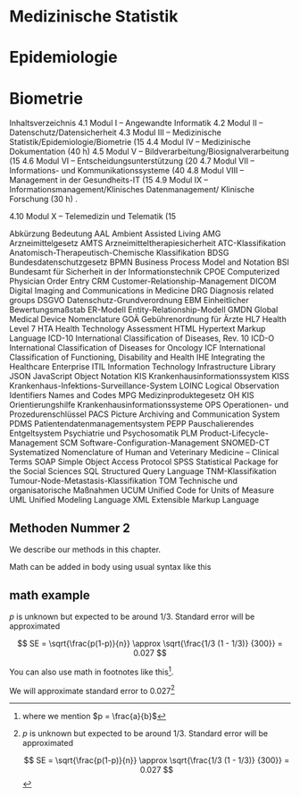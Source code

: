 # Medizinische Statistik
# Epidemiologie
# Biometrie

Inhaltsverzeichnis
4.1 Modul I – Angewandte Informatik
4.2 Modul II – Datenschutz/Datensicherheit 
4.3 Modul III – Medizinische Statistik/Epidemiologie/Biometrie (15 
4.4 Modul IV – Medizinische Dokumentation (40 h) 
4.5 Modul V – Bildverarbeitung/Biosignalverarbeitung (15 
4.6 Modul VI – Entscheidungsunterstützung (20 
4.7 Modul VII – Informations- und Kommunikationssysteme (40 
4.8 Modul VIII – Management in der Gesundheits-IT (15 
4.9 Modul IX – Informationsmanagement/Klinisches Datenmanagement/ Klinische Forschung (30 h) .

4.10 Modul X – Telemedizin und Telematik (15 


Abkürzung Bedeutung
AAL Ambient Assisted Living
AMG Arzneimittelgesetz
AMTS Arzneimitteltherapiesicherheit
ATC-Klassifikation Anatomisch-Therapeutisch-Chemische Klassifikation
BDSG Bundesdatenschutzgesetz
BPMN Business Process Model and Notation
BSI Bundesamt für Sicherheit in der Informationstechnik
CPOE Computerized Physician Order Entry
CRM Customer-Relationship-Management
DICOM Digital Imaging and Communications in Medicine
DRG Diagnosis related groups
DSGVO Datenschutz-Grundverordnung
EBM Einheitlicher Bewertungsmaßstab
ER-Modell Entity-Relationship-Modell
GMDN Global Medical Device Nomenclature
GOÄ Gebührenordnung für Ärzte
HL7 Health Level 7
HTA Health Technology Assessment
HTML Hypertext Markup Language
ICD-10 International Classification of Diseases, Rev. 10
ICD-O International Classification of Diseases for Oncology
ICF International Classification of Functioning, Disability and Health
IHE Integrating the Healthcare Enterprise
ITIL Information Technology Infrastructure Library
JSON JavaScript Object Notation
KIS Krankenhausinformationssystem
KISS Krankenhaus-Infektions-Surveillance-System
LOINC Logical Observation Identifiers Names and Codes
MPG Medizinproduktegesetz
OH KIS Orientierungshilfe Krankenhausinformationssysteme
OPS Operationen- und Prozedurenschlüssel
PACS Picture Archiving and Communication System
PDMS Patientendatenmanagementsystem
PEPP Pauschalierendes Entgeltsystem Psychiatrie und Psychosomatik
PLM Product-Lifecycle-Management
SCM Software-Configuration-Management
SNOMED-CT Systematized Nomenclature of Human and Veterinary Medicine – Clinical Terms
SOAP Simple Object Access Protocol
SPSS Statistical Package for the Social Sciences
SQL Structured Query Language
TNM-Klassifikation Tumour-Node-Metastasis-Klassifikation
TOM Technische und organisatorische Maßnahmen
UCUM Unified Code for Units of Measure
UML Unified Modeling Language
XML Extensible Markup Language

## Methoden Nummer 2
We describe our methods in this chapter.

Math can be added in body using usual syntax like this 

## math example

$p$ is unknown but expected to be around 1/3. Standard error will be approximated

$$
SE = \sqrt{\frac{p(1-p)}{n}} \approx \sqrt{\frac{1/3 (1 - 1/3)} {300}} = 0.027
$$

You can also use math in footnotes like this^[where we mention $p = \frac{a}{b}$].

We will approximate standard error to 0.027[^longnote]

[^longnote]: $p$ is unknown but expected to be around 1/3. Standard error will be approximated

    $$
    SE = \sqrt{\frac{p(1-p)}{n}} \approx \sqrt{\frac{1/3 (1 - 1/3)} {300}} = 0.027
    $$

